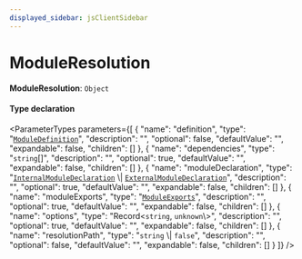 ```yaml
---
displayed_sidebar: jsClientSidebar
---
```



# ModuleResolution

 **ModuleResolution**: `Object`

#### Type declaration

<ParameterTypes parameters={[
  {
    "name": "definition",
    "type": "[`ModuleDefinition`](internal.internal-1.ModulesSdkTypes.ModuleDefinition.mdx)",
    "description": "",
    "optional": false,
    "defaultValue": "",
    "expandable": false,
    "children": []
  },
  {
    "name": "dependencies",
    "type": "`string`[]",
    "description": "",
    "optional": true,
    "defaultValue": "",
    "expandable": false,
    "children": []
  },
  {
    "name": "moduleDeclaration",
    "type": "[`InternalModuleDeclaration`](internal.internal-1.ModulesSdkTypes.InternalModuleDeclaration.mdx) \\| [`ExternalModuleDeclaration`](internal.internal-1.ModulesSdkTypes.ExternalModuleDeclaration.mdx)",
    "description": "",
    "optional": true,
    "defaultValue": "",
    "expandable": false,
    "children": []
  },
  {
    "name": "moduleExports",
    "type": "[`ModuleExports`](internal.internal-1.ModulesSdkTypes.ModuleExports.mdx)",
    "description": "",
    "optional": true,
    "defaultValue": "",
    "expandable": false,
    "children": []
  },
  {
    "name": "options",
    "type": "Record<`string`, `unknown`\\>",
    "description": "",
    "optional": true,
    "defaultValue": "",
    "expandable": false,
    "children": []
  },
  {
    "name": "resolutionPath",
    "type": "`string` \\| ``false``",
    "description": "",
    "optional": false,
    "defaultValue": "",
    "expandable": false,
    "children": []
  }
]} />
